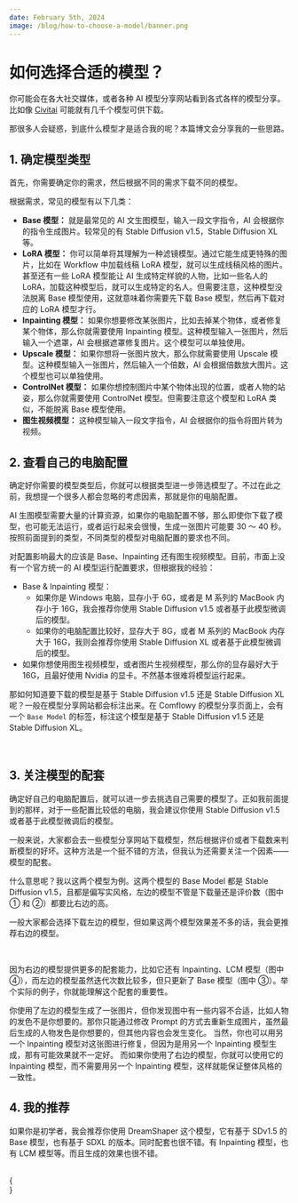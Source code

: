 ```yaml
---
date: February 5th, 2024
image: /blog/how-to-choose-a-model/banner.png
---
```



# 如何选择合适的模型？

你可能会在各大社交媒体，或者各种 AI 模型分享网站看到各式各样的模型分享。比如像 [Civitai](https://civitai.com/) 可能就有几千个模型可供下载。

那很多人会疑惑，到底什么模型才是适合我的呢？本篇博文会分享我的一些思路。

## 1. 确定模型类型

首先，你需要确定你的需求，然后根据不同的需求下载不同的模型。

根据需求，常见的模型有以下几类：
- **Base 模型：** 就是最常见的 AI 文生图模型，输入一段文字指令，AI 会根据你的指令生成图片。较常见的有 Stable Diffusion v1.5，Stable Diffusion XL 等。
- **LoRA 模型：** 你可以简单将其理解为一种滤镜模型。通过它能生成更特殊的图片，比如在 Workflow 中加载线稿 LoRA 模型，就可以生成线稿风格的图片。甚至还有一些 LoRA 模型能让 AI 生成特定样貌的人物，比如一些名人的 LoRA，加载这种模型后，就可以生成特定的名人。但需要注意，这种模型没法脱离 Base 模型使用，这就意味着你需要先下载 Base 模型，然后再下载对应的 LoRA 模型才行。
- **Inpainting 模型：** 如果你想要修改某张图片，比如去掉某个物体，或者修复某个物体，那么你就需要使用 Inpainting 模型。这种模型输入一张图片，然后输入一个遮罩，AI 会根据遮罩修复图片。这个模型可以单独使用。
- **Upscale 模型：** 如果你想将一张图片放大，那么你就需要使用 Upscale 模型。这种模型输入一张图片，然后输入一个倍数，AI 会根据倍数放大图片。这个模型也可以单独使用。
- **ControlNet 模型：** 如果你想控制图片中某个物体出现的位置，或者人物的站姿，那么你就需要使用 ControlNet 模型。但需要注意这个模型和 LoRA 类似，不能脱离 Base 模型使用。
- **图生视频模型：** 这种模型输入一段文字指令，AI 会根据你的指令将图片转为视频。

## 2. 查看自己的电脑配置

确定好你需要的模型类型后，你就可以根据类型进一步筛选模型了。不过在此之前，我想提一个很多人都会忽略的考虑因素，那就是你的电脑配置。

AI 生图模型需要大量的计算资源，如果你的电脑配置不够，那么即使你下载了模型，也可能无法运行，或者运行起来会很慢，生成一张图片可能要 30 ～ 40 秒。按照前面提到的类型，不同类型的模型对电脑配置的要求也不同。

对配置影响最大的应该是 Base、Inpainting 还有图生视频模型。目前，市面上没有一个官方统一的 AI 模型运行配置要求，但根据我的经验：

- Base & Inpainting 模型： 
  - 如果你是 Windows 电脑，显存小于 6G，或者是 M 系列的 MacBook 内存小于 16G，我会推荐你使用 Stable Diffusion v1.5 或者基于此模型微调后的模型。
  - 如果你的电脑配置比较好，显存大于 8G，或者 M 系列的 MacBook 内存大于 16G，我则会推荐你使用 Stable Diffusion XL 或者基于此模型微调后的模型。
- 如果你想使用图生视频模型，或者图片生视频模型，那么你的显存最好大于 16G，且最好使用 Nvidia 的显卡。不然基本很难将模型运行起来。

那如何知道要下载的模型是基于 Stable Diffusion v1.5 还是 Stable Diffusion XL 呢？一般在模型分享网站都会标注出来。在 Comflowy 的模型分享页面上，会有一个 `Base Model` 的标签，标注这个模型是基于 Stable Diffusion v1.5 还是 Stable Diffusion XL。

<br/>
<PhotoProvider>
  <PhotoView src="/blog/how-to-choose-a-model/001.png">
    <img src="/blog/how-to-choose-a-model/001.png" alt="" className='rounded-lg'/>
  </PhotoView>
</PhotoProvider>

## 3. 关注模型的配套

确定好自己的电脑配置后，就可以进一步去挑选自己需要的模型了。正如我前面提到的那样，对于一些配置比较低的电脑，我会建议你使用 Stable Diffusion v1.5 或者基于此模型微调后的模型。

一般来说，大家都会去一些模型分享网站下载模型，然后根据评价或者下载数来判断模型的好坏。这种方法是一个挺不错的方法，但我认为还需要关注一个因素——模型的配套。

什么意思呢？我以这两个模型为例。这两个模型的 Base Model 都是 Stable Diffusion v1.5，且都是偏写实风格，左边的模型不管是下载量还是评价数（图中 ① 和 ②）都要比右边的高。

一般大家都会选择下载左边的模型，但如果这两个模型效果差不多的话，我会更推荐右边的模型。

<br/>
<PhotoProvider>
  <PhotoView src="/blog/how-to-choose-a-model/002.png">
    <img src="/blog/how-to-choose-a-model/002.png" alt="" className='rounded-lg'/>
  </PhotoView>
</PhotoProvider>

因为右边的模型提供更多的配套能力，比如它还有 Inpainting、LCM 模型（图中 ④），而左边的模型虽然迭代次数比较多，但只更新了 Base 模型（图中 ③）。举个实际的例子，你就能理解这个配套的重要性。

你使用了左边的模型生成了一张图片，但你发现图中有一些内容不合适，比如人物的发色不是你想要的。那你只能通过修改 Prompt 的方式去重新生成图片，虽然最后生成的人物发色是你想要的，但其他内容也会发生变化。
当然，你也可以用另一个 Inpainting 模型对这张图进行修复，但因为是用另一个 Inpainting 模型生成，那有可能效果就不一定好。
而如果你使用了右边的模型，你就可以使用它的 Inpainting 模型，而不需要用另一个 Inpainting 模型，这样就能保证整体风格的一致性。

## 4. 我的推荐

如果你是初学者，我会推荐你使用 DreamShaper 这个模型，它有基于 SDv1.5 的 Base 模型，也有基于 SDXL 的版本。同时配套也很不错。有 Inpainting 模型，也有 LCM 模型等。而且生成的效果也很不错。

<br/>
{
  <div className="grid grid-cols-3 gap-4">
    <Cards 
      image={"/model/dream-shaper/banner.png"}
      title={"DreamShaper V8.0"}
      href={"/model/dream-shaper-v-8"}
      tag={"Checkpoint"}
    />
    <Cards 
      image={"/model/dream-shaper-xl/banner.png"}
      title={"DreamShaper XL"}
      href={"/model/dream-shaper-xl"}
      tag={"Checkpoint"}
    />
  </div>
}

<br/>

<Subscribe />